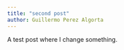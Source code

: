 ```yaml
---
title: "second post"
author: Guillermo Perez Algorta
---
```


A test post where I change something. 